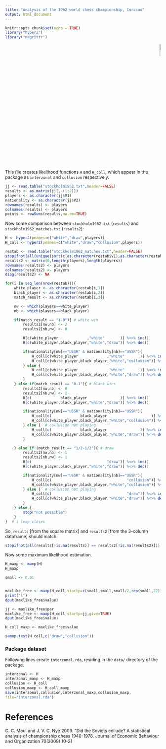 ```yaml
---
title: "Analysis of the 1962 world chess championship, Curacao"
output: html_document
---
```


```r
knitr::opts_chunk$set(echo = TRUE)
library("hyper2")
library("magrittr")
```

<p style="text-align: right;">
![](`r system.file("help/figures/hyper2.png", package = "hyper2")`){width=10%}
</p>


This file creates likelihood functions `H` and `H_coll`, which appear in
the package as `interzonal` and `collusion` respectively.



```r
jj <- read.table("stockholm1962.txt",header=FALSE)
results <- as.matrix(jj[,-(1:2)])
players <- as.character(jj$V1)
nationality <- as.character(jj$V2)
rownames(results) <- players
colnames(results) <- players
points <- rowSums(results,na.rm=TRUE)
```

Now some comparison between `stockholm1962.txt` (`results`) and
`stockholm1962_matches.txt` (`results2`):


```r
H <- hyper2(pnames=c("white","draw",players))
H_coll <- hyper2(pnames=c("white","draw","collusion",players))

restab <- read.table("stockholm1962_matches.txt",header=FALSE)
stopifnot(all(unique(sort(c(as.character(restab$V1),as.character(restab$V2)))) == sort(players)))
results2 <- matrix(0,length(players),length(players))
rownames(results2) <- players
colnames(results2) <- players
diag(results2) <- NA

for(i in seq_len(nrow(restab))){
    white_player <- as.character(restab[i,1])
    black_player <- as.character(restab[i,2])
    match_result <- as.character(restab[i,3])

    nw <- which(players==white_player)
    nb <- which(players==black_player)

    if(match_result == "1-0"){ # white win
        results2[nw,nb] <- 2
        results2[nb,nw] <- 0

        H[c(white_player             ,"white"       )] %<>% inc()
        H[c(white_player,black_player,"white","draw")] %<>% dec()

        if(nationality[nw]=="USSR" & nationality[nb]=="USSR"){
            H_coll[c(white_player             ,"white"       )] %<>% inc()
            H_coll[c(white_player,black_player,"white","collusion")] %<>% dec()
        } else {
            H_coll[c(white_player             ,"white"       )] %<>% inc()
            H_coll[c(white_player,black_player,"white","draw")] %<>% dec()
        }
    } else if(match_result == "0-1"){ # black wins
        results2[nw,nb] <- 0
        results2[nb,nw] <- 2
        H[c(             black_player               )] %<>% inc()
        H[c(white_player,black_player,"white","draw")] %<>% dec()

        if(nationality[nw]=="USSR" & nationality[nb]=="USSR"){
            H_coll[c(             black_player                    )] %<>% inc()
            H_coll[c(white_player,black_player,"white","collusion")] %<>% dec()
        } else {  # collusion not playing
            H_coll[c(             black_player               )] %<>% inc()
            H_coll[c(white_player,black_player,"white","draw")] %<>% dec()
        }

    } else if (match_result == "1/2-1/2"){ # draw
        results2[nw,nb] <- 1
        results2[nb,nw] <- 1
        H[c(                                  "draw")] %<>% inc()
        H[c(white_player,black_player,"white","draw")] %<>% dec()

        if(nationality[nw]=="USSR" & nationality[nb]=="USSR"){
            H_coll[c(                                  "collusion")] %<>% inc()
            H_coll[c(white_player,black_player,"white","collusion")] %<>% dec()
        } else {  # collusion not playing
            H_coll[c(                                  "draw")] %<>% inc()
            H_coll[c(white_player,black_player,"white","draw")] %<>% dec()
        }
    } else {
        stop("not possible")
    }
}  # i loop closes
```

So, `results` [from the square matrix] and `results2` [from the
3-column dataframe] should match:


```r
stopifnot(all(results[!is.na(results)] == results2[!is.na(results2)]))
```

Now some maximum likelihood estimation.


```r
H_maxp <- maxp(H)
H_maxp
```

```r
small <- 0.01


maxlike_free <- maxp(H_coll,startp=c(small,small,small/2,rep(small,22)),give=TRUE)
print("l")
dput(maxlike_free$value)
```

```r
jj <- maxlike_free$par
maxlike_free <- maxp(H_coll,startp=jj,give=TRUE)
dput(maxlike_free$value)
```

```r
H_coll_maxp <- maxlike_free$value
```

```r
samep.test(H_coll,c("draw","collusion"))
```

### Package dataset {-}

Following lines create `interzonal.rda`, residing in the `data/`
directory of the package.

```r
interzonal <- H
interzonal_maxp <- H_maxp
collusion <- H_coll
collusion_maxp <- H_coll_maxp
save(interzonal,collusion,interzonal_maxp,collusion_maxp,
file="interzonal.rda")
```

# References

C. C. Moul and J. V. C. Nye 2009. "Did the Soviets collude? A
 statistical analysis of championship chess 1940-1978.  Journal of
 Economic Behaviour and Organization 70(2009) 10-21

